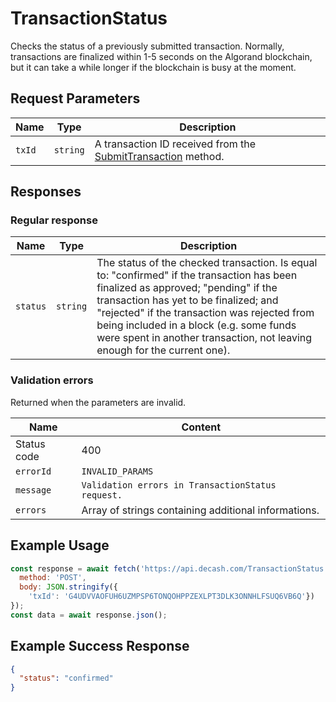 # TransactionStatus

Checks the status of a previously submitted transaction. Normally, transactions are finalized within 1-5 seconds on the Algorand blockchain, but it can take a while longer if the blockchain is busy at the moment.


## Request Parameters

|     Name    |                Type               | Description |
| ----------- | --------------------------------- | ----------- |
| `txId`      | `string`                          | A transaction ID received from the [SubmitTransaction](/docs/api/algorand/submit-transaction) method. |


## Responses

### Regular response

|     Name    |   Type   | Description |
| ----------- | -------- | ----------- | 
| `status`    | `string` | The status of the checked transaction. Is equal to: "confirmed" if the transaction has been finalized as approved; "pending" if the transaction has yet to be finalized; and "rejected" if the transaction was rejected from being included in a block (e.g. some funds were spent in another transaction, not leaving enough for the current one). |

### Validation errors

Returned when the parameters are invalid.

|     Name    |                              Content                              |
| ----------- | ----------------------------------------------------------------- |
| Status code | 400                                                               |
| `errorId`   | `INVALID_PARAMS`                                                  |
| `message`   | `Validation errors in TransactionStatus request.`                 | 
| `errors`    | Array of strings containing additional informations.              |


## Example Usage

<Tabs>
<TabItem value="js" label="JavaScript">

```js
const response = await fetch('https://api.decash.com/TransactionStatus', {
  method: 'POST',
  body: JSON.stringify({
    'txId': 'G4UDVVAOFUH6UZMPSP6TONQOHPPZEXLPT3DLK3ONNHLFSUQ6VB6Q'})
});
const data = await response.json();
```

</TabItem>
</Tabs>

## Example Success Response

```json
{
  "status": "confirmed"
}
```
